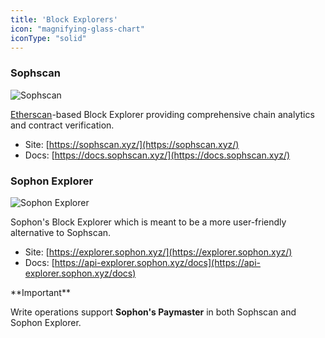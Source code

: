 ```yaml
---
title: 'Block Explorers'
icon: "magnifying-glass-chart"
iconType: "solid"
---
```


### Sophscan

![Sophscan](/images/partners/sophscan.webp)

[Etherscan](https://etherscan.io/)-based Block Explorer providing comprehensive chain analytics and contract verification.

- Site: [https://sophscan.xyz/](https://sophscan.xyz/)
- Docs: [https://docs.sophscan.xyz/](https://docs.sophscan.xyz/)

### Sophon Explorer

![Sophon Explorer](/images/partners/sophon-explorer.webp)

Sophon's Block Explorer which is meant to be a more user-friendly alternative to Sophscan.

- Site: [https://explorer.sophon.xyz/](https://explorer.sophon.xyz/)
- Docs: [https://api-explorer.sophon.xyz/docs](https://api-explorer.sophon.xyz/docs)

<Warning>
**Important**

Write operations support **Sophon's Paymaster** in both Sophscan and Sophon Explorer.
</Warning>
